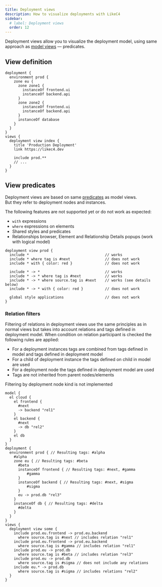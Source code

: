 ```yaml
---
title: Deployment views
description: How to visualize deployments with LikeC4
sidebar: 
  # label: Deployment views
  order: 12
---
```



Deployment views allow you to visualize the deployment model, using same approach as [model views](/dsl/views) — predicates.

## View definition

```likec4 {17-23}
deployment {
  environment prod {
    zone eu {
      zone zone1 {
        instanceOf frontend.ui
        instanceOf backend.api
      }
      zone zone2 {
        instanceOf frontend.ui
        instanceOf backend.api
      }
      instanceOf database
    }    
  }
}
views {
  deployment view index {
    title 'Production Deployment'
    link https://likec4.dev

    include prod.**
    // ...
  }
}
```

## View predicates

Deployment views are based on same [predicates](/dsl/views/#view-predicates) as model views.  
But they refer to deployment nodes and instances.

<Aside type='caution' title='In development'>
  The following features are not supported yet or do not work as expected:
 
  - `with` expressions
  - `where` expressions on elements
  - Shared styles and predicates
  - Relationships browser, Element and Relationship Details popups (work with logical model)

  ```likec4
  deployment view prod {
    include *                                   // works
    include * where tag is #next                // does not work
    include * with { color: red }               // does not work

    include * -> *                              // works
    include * -> * where tag is #next           // works
    include * -> * where source.tag is #next    // works (see details below)
    include * -> * with { color: red }          // does not work

    global style applications                   // does not work    
  }
  ```
</Aside>

### Relation filters
Filtering of relations in deployment views use the same principles as in normal views but takes into account relations and tags defined in deployment model.
When condition on relation participant is checked the following rules are applied:
- For a deployment instances tags are combined from tags defined in model and tags defined in deployment model
- For a child of deployment instance the tags defined on child in model are used
- For a deployment node the tags defined in deployment model are used
- Tags are not inherited from parent nodes/elements


<Aside type='caution' title='In development'>
Filtering by deployment node kind is not implemented
</Aside>

```likec4
model {
  el cloud {
    el frontend {
      #next
      -> backend "rel1"
    }
    el backend {
      #next
      -> db "rel2"
    }
    el db
  }
}
deployment {
  environment prod { // Resulting tags: #alpha
    #alpha
    zone eu { // Resulting tags: #beta
      #beta
      instanceOf frontend { // Resulting tags: #next, #gamma
          #gamma
      }
      instanceOf backend { // Resulting tags: #next, #sigma
          #sigma
      }
      eu -> prod.db "rel3"
    }
    instanceOf db { // Resulting tags: #delta
      #delta
    }
  }
}
views {
  deployment view some {
    include prod.eu.frontend -> prod.eu.backend
      where source.tag is #next // includes relation "rel1"
    include prod.eu.frontend -> prod.eu.backend
      where source.tag is #gamma // includes relation "rel1"
    include prod.eu -> prod.db
      where source.tag is #beta // includes relation "rel3"
    include prod.eu -> prod.db
      where source.tag is #sigma // does not include any relations
    include eu.* -> prod.db
      where source.tag is #sigma // includes relations "rel2"
  }
}
```

<br/>
<br/>
  <LinkCard
    title="Try it online"
    description="Open deployment example in LikeC4 playground"
    href="https://playground.likec4.dev/w/deployment/index/"
    target="_blank"
  />
